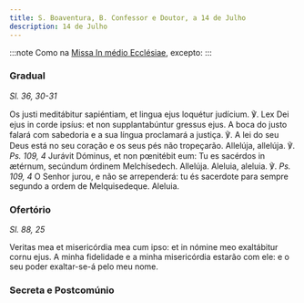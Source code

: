 ```yaml
---
title: S. Boaventura, B. Confessor e Doutor, a 14 de Julho
description: 14 de Julho
---
```


:::note
Como na [Missa In médio Ecclésiae](/missal/comum/13doutores), excepto:
:::

### Gradual

<em>Sl. 36, 30-31</em>

<div class="side-by-side not-content">
  <span>
    Os justi meditábitur sapiéntiam, et lingua ejus loquétur judícium. ℣. Lex
    Dei ejus in corde ipsíus: et non supplantabúntur gressus ejus.
  </span>
  <span>
    A boca do justo falará com sabedoria e a sua língua proclamará a justiça. ℣.
    A lei do seu Deus está no seu coração e os seus pés não tropeçarão.
  </span>
  <span>
    Allelúja, allelúja. ℣. <em>Ps. 109, 4</em> Jurávit Dóminus, et non pœnitébit
    eum: Tu es sacérdos in ætérnum, secúndum órdinem Melchísedech. Allelúja.
  </span>
  <span>
    Aleluia, aleluia. ℣. <em>Ps. 109, 4</em> O Senhor jurou, e não se
    arrependerá: tu és sacerdote para sempre segundo a ordem de Melquisedeque.
    Aleluia.
  </span>
</div>

### Ofertório

<em>Sl. 88, 25</em>

<div class="side-by-side not-content">
  <span>
    Veritas mea et misericórdia mea cum ipso: et in nómine meo exaltábitur cornu
    ejus.
  </span>
  <span>
    A minha fidelidade e a minha misericórdia estarão com ele: e o seu poder
    exaltar-se-á pelo meu nome.
  </span>
</div>

### Secreta e Postcomúnio


<LinkCard
  href="/missal/comum/12confessorespontifices2"
  title="Confessores Pontífices - Missa Sacerdótes tui"
/>

